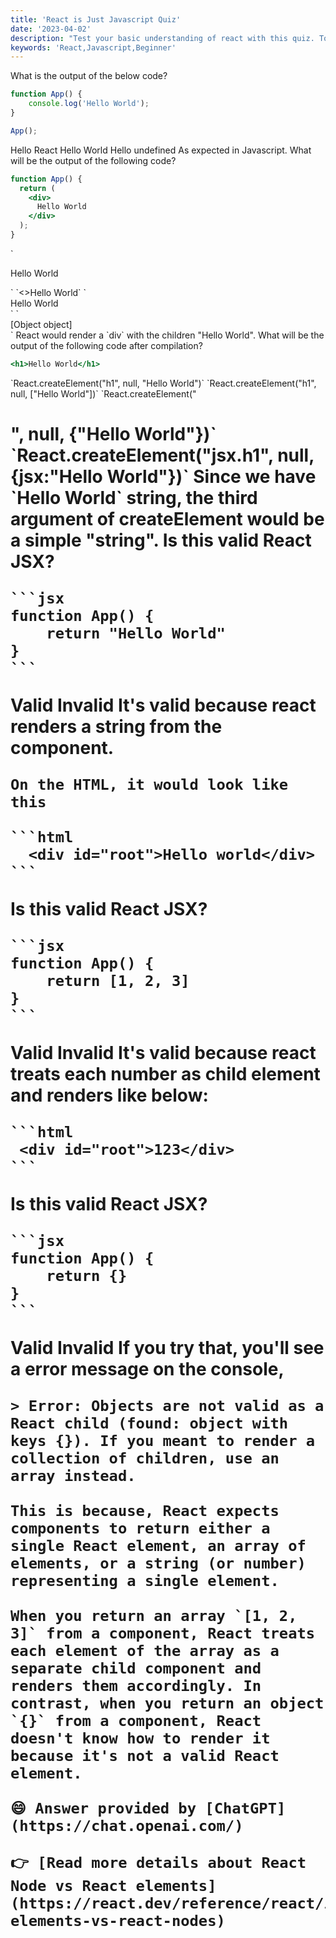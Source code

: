 ```yaml
---
title: 'React is Just Javascript Quiz'
date: '2023-04-02'
description: "Test your basic understanding of react with this quiz. Topics include: JSX, Hooks, Rendering, API Design."
keywords: 'React,Javascript,Beginner'
---
```


<Playground>
<QuestionSet>
  <Question>
  What is the output of the below code?

  ```javascript
  function App() {
      console.log('Hello World');
  }

  App();
  ```

  </Question>
  <Choises>
    <Choise>
      Hello React
    </Choise>
    <Choise isAnswer>
      Hello World
    </Choise>
    <Choise>
      Hello
    </Choise>
    <Choise>
      undefined
    </Choise>
  </Choises>
  <Answer>
      As expected in Javascript. 
  </Answer>
</QuestionSet>
<QuestionSet>
  <Question>
  What will be the output of the following code?

  ```jsx
  function App() {
    return (
      <div>
        Hello World
      </div>
    );
  }
  ```

  </Question>
  <Choises>
    <Choise>
      `<p>Hello World</p>`
    </Choise>
    <Choise >
      `<>Hello World</>`
    </Choise>
    <Choise isAnswer>
      `<div>Hello World</div>`
    </Choise>
    <Choise>
       `<div>[Object object]</div>`
    </Choise>
  </Choises>
  <Answer>
     React would render a `div` with the children "Hello World".
  </Answer>
</QuestionSet>
<QuestionSet>
  <Question>
  What will be the output of the following code after compilation?

  ```jsx noline
  <h1>Hello World</h1>
  ```

  </Question>
  <Choises>
    <Choise isAnswer>
     `React.createElement("h1", null, "Hello World")`
    </Choise>
    <Choise >
     `React.createElement("h1", null, ["Hello World"])`
    </Choise>
    <Choise>
     `React.createElement("<h1/>", null, {"Hello World"})`
    </Choise>
    <Choise>
     `React.createElement("jsx.h1", null, {jsx:"Hello World"})`
    </Choise>
  </Choises>
  <Answer>
    Since we have `Hello World` string, the third argument of createElement would be a simple "string".
  </Answer>
</QuestionSet>
<QuestionSet>
  <Question>
    Is this valid React JSX?

    ```jsx
    function App() {
        return "Hello World"
    }
    ```

  </Question>
  <Choises>
    <Choise isAnswer>
     Valid
    </Choise>
    <Choise >
     Invalid
    </Choise>
  </Choises>
  <Answer>
    It's valid because react renders a string from the component. 

    On the HTML, it would look like this

    ```html
      <div id="root">Hello world</div>
    ```
  </Answer>
</QuestionSet>
<QuestionSet>
  <Question>
    Is this valid React JSX?

    ```jsx
    function App() {
        return [1, 2, 3]
    }
    ```

  </Question>
  <Choises>
    <Choise isAnswer>
     Valid
    </Choise>
    <Choise >
     Invalid
    </Choise>
  </Choises>
  <Answer>
    It's valid because react treats each number as child element and renders like below:

    ```html
     <div id="root">123</div>
    ```
  </Answer>
</QuestionSet>
<QuestionSet>
  <Question>
    Is this valid React JSX?

    ```jsx
    function App() {
        return {}
    }
    ```

  </Question>
  <Choises>
    <Choise>
     Valid
    </Choise>
    <Choise isAnswer>
     Invalid
    </Choise>
  </Choises>
  <Answer>
    If you try that, you'll see a error message on the console,

    > Error: Objects are not valid as a React child (found: object with keys {}). If you meant to render a collection of children, use an array instead.

    This is because, React expects components to return either a single React element, an array of elements, or a string (or number) representing a single element.
    
    When you return an array `[1, 2, 3]` from a component, React treats each element of the array as a separate child component and renders them accordingly. In contrast, when you return an object `{}` from a component, React doesn't know how to render it because it's not a valid React element.

    😄 Answer provided by [ChatGPT](https://chat.openai.com/)

    👉 [Read more details about React Node vs React elements](https://react.dev/reference/react/isValidElement#react-elements-vs-react-nodes)
  </Answer>
</QuestionSet>
</Playground>
